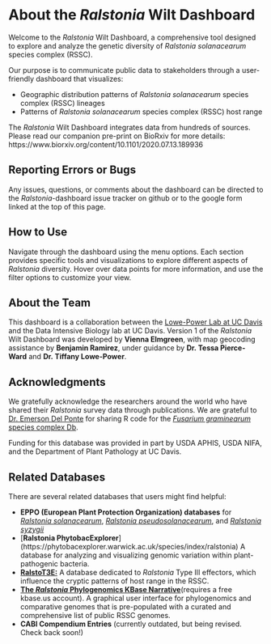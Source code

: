 # About the *Ralstonia*  Wilt Dashboard

Welcome to the *Ralstonia* Wilt Dashboard, a comprehensive tool designed to explore and analyze the genetic diversity of *Ralstonia solanacearum* species complex (RSSC).

Our purpose is to communicate public data to stakeholders through a user-friendly dashboard that visualizes: 

- Geographic distribution patterns of *Ralstonia solanacearum* species complex (RSSC) lineages
- Patterns of *Ralstonia solanacearum* species complex (RSSC) host range 

The *Ralstonia* Wilt Dashboard integrates data from hundreds of sources. Please read our companion pre-print on BioRxiv for more details: https://www.biorxiv.org/content/10.1101/2020.07.13.189936

## Reporting Errors or Bugs

Any issues, questions, or comments about the dashboard can be directed to the *Ralstonia*-dashboard issue tracker on github or to the google form linked at the top of this page.

## How to Use

Navigate through the dashboard using the menu options. Each section provides specific tools and visualizations to explore different aspects of *Ralstonia* diversity. Hover over data points for more information, and use the filter options to customize your view.

## About the Team 

This dashboard is a collaboration between the [Lowe-Power Lab at UC Davis](https://lowepowerlab.ucdavis.edu) and the Data Intensive Biology lab at UC Davis. Version 1 of the *Ralstonia* Wilt Dashboard was developed by **Vienna Elmgreen**, with map geocoding assistance by **Benjamin Ramirez**, under guidance by **Dr. Tessa Pierce-Ward** and **Dr. Tiffany Lowe-Power**. 

## Acknowledgments

We gratefully acknowledge the researchers around the world who have shared their *Ralstonia* survey data through publications. We are grateful to [Dr. Emerson Del Ponte](https://emersondelponte.netlify.app/) for sharing R code for the [*Fusarium graminearum* species complex Db](https://fgsc.netlify.app/).

Funding for this database was provided in part by USDA APHIS, USDA NIFA, and the Department of Plant Pathology at UC Davis. 

## Related Databases

There are several related databases that users might find helpful:

- **EPPO (European Plant Protection Organization) databases** for [*Ralstonia solanacearum*](https://gd.eppo.int/taxon/RALSSL), [*Ralstonia pseudosolanacearum*](https://gd.eppo.int/taxon/RALSPS), and  [*Ralstonia syzygii*](https://gd.eppo.int/taxon/RALSSY/distribution)
- [**Ralstonia PhytobacExplorer**] (https://phytobacexplorer.warwick.ac.uk/species/index/ralstonia) A database for analyzing and visualizing genomic variation within plant-pathogenic bacteria.
- [**RalstoT3E:**](https://iant.toulouse.inra.fr/bacteria/annotation/site/prj/T3Ev3/) A database dedicated to *Ralstonia* Type III effectors, which influence the cryptic patterns of host range in the RSSC.
- [**The *Ralstonia* Phylogenomics KBase Narrative**](https://narrative.kbase.us/narrative/189849)(requires a free kbase.us account). A graphical user interface for phylogenomics and comparative genomes that is pre-populated with a curated and comprehensive list of public RSSC genomes.
- **CABI Compendium Entries** (currently outdated, but being revised. Check back soon!)